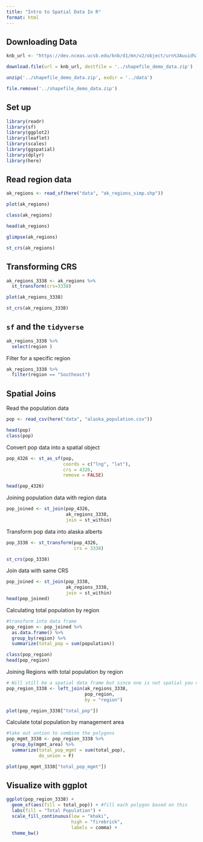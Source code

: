 ```yaml
---
title: "Intro to Spatial Data In R"
format: html
---
```


## Downloading Data
```r
knb_url <- "https://dev.nceas.ucsb.edu/knb/d1/mn/v2/object/urn%3Auuid%3Aaceaecb2-1ce0-4d41-a839-d3607d32bb58"

download.file(url = knb_url, destfile = '../shapefile_demo_data.zip')

unzip('../shapefile_demo_data.zip', exdir = '../data')

file.remove('../shapefile_demo_data.zip')
```
## Set up
```r
library(readr)
library(sf)
library(ggplot2)
library(leaflet)
library(scales)
library(ggspatial)
library(dplyr)
library(here)
```

## Read region data 
```r
ak_regions <- read_sf(here("data", "ak_regions_simp.shp"))

plot(ak_regions)

class(ak_regions)

head(ak_regions)

glimpse(ak_regions)

st_crs(ak_regions)
```
## Transforming CRS
```r
ak_regions_3338 <- ak_regions %>% 
  st_transform(crs=3338)

plot(ak_regions_3338)

st_crs(ak_regions_3338)
```
## `sf` and the `tidyverse`
```r
ak_regions_3338 %>% 
  select(region )

```
Filter for a specific region
```r
ak_regions_3338 %>% 
  filter(region == "Southeast")
```
## Spatial Joins
Read the population data
```r
pop <- read_csv(here("data", "alaska_population.csv"))

head(pop)
class(pop)
```
Convert pop data into a spatial object
```r
pop_4326 <- st_as_sf(pop,
                     coords = c("lng", "lat"),
                     crs = 4326,
                     remove = FALSE)

head(pop_4326)
```
Joining population data with region data
```r
pop_joined <- st_join(pop_4326,
                      ak_regions_3338,
                      join = st_within)
```
Transform pop data into alaska alberts
```r
pop_3338 <- st_transform(pop_4326, 
                         crs = 3338)

st_crs(pop_3338)
```
Join data with same CRS
```r
pop_joined <- st_join(pop_3338,
                      ak_regions_3338,
                      join = st_within)
head(pop_joined)
```
Calculating total population by region

```r
#transform into data frame
pop_region <- pop_joined %>% 
  as.data.frame() %>% 
  group_by(region) %>% 
  summarize(total_pop = sum(population))

class(pop_region)
head(pop_region)
```
Joining Regions with total population by region 

```r
# Will still be a spatial data frame but since one is not spatial you can use the regular join (joining by name of column versus linking geometries)
pop_region_3338 <- left_join(ak_regions_3338,
                             pop_region,
                             by = "region")

plot(pop_region_3338["total_pop"])
```
Calculate total population by management area
```r
#take out untion to combine the polygons
pop_mgmt_3338 <- pop_region_3338 %>% 
  group_by(mgmt_area) %>% 
  summarize(total_pop_mgmt = sum(total_pop),
            do_union = F)

plot(pop_mgmt_3338["total_pop_mgmt"])
```
## Visualize with ggplot
```r
ggplot(pop_region_3338) +
  geom_sf(aes(fill = total_pop)) + #fill each polygon based on this
  labs(fill = "Total Population") +
  scale_fill_continuous(low = "khaki",
                        high = "firebrick",
                        labels = comma) +
  theme_bw()
```









